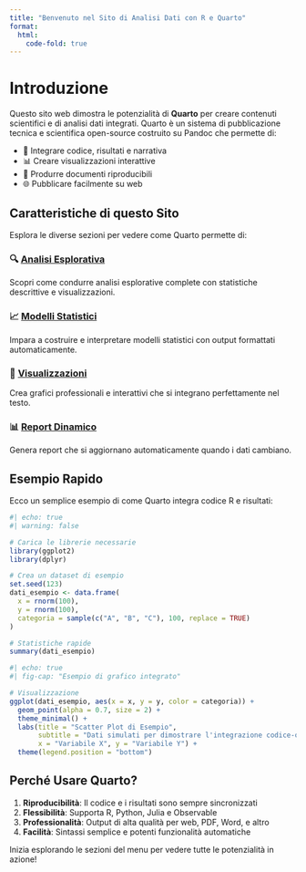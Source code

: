 ```yaml
---
title: "Benvenuto nel Sito di Analisi Dati con R e Quarto"
format: 
  html:
    code-fold: true
---
```


# Introduzione

Questo sito web dimostra le potenzialità di **Quarto** per creare contenuti scientifici e di analisi dati integrati. Quarto è un sistema di pubblicazione tecnica e scientifica open-source costruito su Pandoc che permette di:

- 🔬 Integrare codice, risultati e narrativa
- 📊 Creare visualizzazioni interattive
- 📄 Produrre documenti riproducibili
- 🌐 Pubblicare facilmente su web

## Caratteristiche di questo Sito

Esplora le diverse sezioni per vedere come Quarto permette di:

### 🔍 [Analisi Esplorativa](analisi-esplorativa.qmd)
Scopri come condurre analisi esplorative complete con statistiche descrittive e visualizzazioni.

### 📈 [Modelli Statistici](modelli-statistici.qmd)
Impara a costruire e interpretare modelli statistici con output formattati automaticamente.

### 🎨 [Visualizzazioni](visualizzazioni.qmd)
Crea grafici professionali e interattivi che si integrano perfettamente nel testo.

### 📊 [Report Dinamico](report-dinamico.qmd)
Genera report che si aggiornano automaticamente quando i dati cambiano.

## Esempio Rapido

Ecco un semplice esempio di come Quarto integra codice R e risultati:

```r
#| echo: true
#| warning: false

# Carica le librerie necessarie
library(ggplot2)
library(dplyr)

# Crea un dataset di esempio
set.seed(123)
dati_esempio <- data.frame(
  x = rnorm(100),
  y = rnorm(100),
  categoria = sample(c("A", "B", "C"), 100, replace = TRUE)
)

# Statistiche rapide
summary(dati_esempio)
```

```r
#| echo: true
#| fig-cap: "Esempio di grafico integrato"

# Visualizzazione
ggplot(dati_esempio, aes(x = x, y = y, color = categoria)) +
  geom_point(alpha = 0.7, size = 2) +
  theme_minimal() +
  labs(title = "Scatter Plot di Esempio",
       subtitle = "Dati simulati per dimostrare l'integrazione codice-output",
       x = "Variabile X", y = "Variabile Y") +
  theme(legend.position = "bottom")
```

## Perché Usare Quarto?

1. **Riproducibilità**: Il codice e i risultati sono sempre sincronizzati
2. **Flessibilità**: Supporta R, Python, Julia e Observable
3. **Professionalità**: Output di alta qualità per web, PDF, Word, e altro
4. **Facilità**: Sintassi semplice e potenti funzionalità automatiche

Inizia esplorando le sezioni del menu per vedere tutte le potenzialità in azione!
